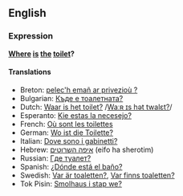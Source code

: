 ==English==
===Expression===
'''[[Where]] [[is]] [[the]] [[toilet]]?'''

====Translations====
*Breton: [[pelec'h emañ ar privezioù ?]]
*Bulgarian: [[Къде е тоалетната?]]
*Dutch: [[Waar is het toilet?]] /[[media:Waar_is_het_toilet.ogg|Waːʀ ɪs hət twalɛt?]]/
*Esperanto: [[Kie estas la necesejo?]]
*French: [[Où sont les toilettes]]
*German: [[Wo ist die Toilette?]]
*Italian: [[Dove sono i gabinetti?]]
*Hebrew: [[איפה השרוטים]] (eifo ha sherotim)
*Russian: [[Где туалет?]]
*Spanish: [[¿Dónde está el baño?]]
*Swedish: [[Var är toaletten?]], [[Var finns toaletten?]]
*Tok Pisin: [[Smolhaus i stap we?]]